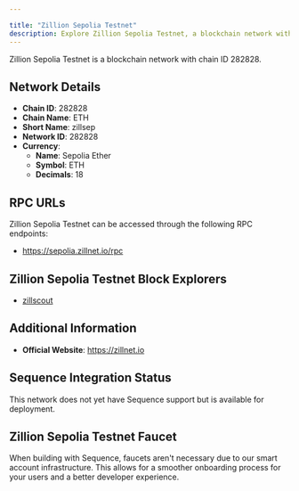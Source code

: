 ```yaml
---

title: "Zillion Sepolia Testnet"
description: Explore Zillion Sepolia Testnet, a blockchain network with chain ID 282828. Learn about its native currency, Sepolia Ether, and how to interact with the network.
---
```




Zillion Sepolia Testnet is a blockchain network with chain ID 282828.

## Network Details

- **Chain ID**: 282828
- **Chain Name**: ETH
- **Short Name**: zillsep
- **Network ID**: 282828
- **Currency**: 
  - **Name**: Sepolia Ether
  - **Symbol**: ETH
  - **Decimals**: 18

## RPC URLs

Zillion Sepolia Testnet can be accessed through the following RPC endpoints:

- https://sepolia.zillnet.io/rpc

## Zillion Sepolia Testnet Block Explorers

- [zillscout](https://sepolia.zillnet.io)

## Additional Information

- **Official Website**: https://zillnet.io

## Sequence Integration Status

This network does not yet have Sequence support but is available for deployment.

## Zillion Sepolia Testnet Faucet

When building with Sequence, faucets aren't necessary due to our smart account infrastructure. This allows for a smoother onboarding process for your users and a better developer experience.
